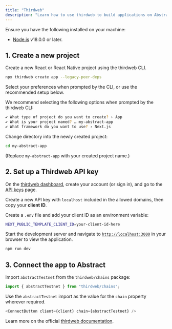 ```yaml
---
title: "Thirdweb"
description: "Learn how to use thirdweb to build applications on Abstract."
---
```


<Accordion title="Prerequisites">
  Ensure you have the following installed on your machine:

- [Node.js](https://nodejs.org/en/download/) v18.0.0 or later.

</Accordion>

## 1. Create a new project

Create a new React or React Native project using the thirdweb CLI.

```bash
npx thirdweb create app --legacy-peer-deps
```

Select your preferences when prompted by the CLI, or use the recommended setup below.

<Accordion title="Recommended application setup">
  We recommend selecting the following options when prompted by the thirdweb CLI:

```bash
✔ What type of project do you want to create? › App
✔ What is your project named? … my-abstract-app
✔ What framework do you want to use? › Next.js
```

</Accordion>

Change directory into the newly created project:

```bash
cd my-abstract-app
```

(Replace `my-abstract-app` with your created project name.)

## 2. Set up a Thirdweb API key

On the [thirdweb dashboard](https://thirdweb.com/dashboard), create your
account (or sign in), and go to the
[API keys](https://thirdweb.com/dashboard/settings/api-keys) page.

Create a new API key with `localhost` included in the allowed domains, then copy your **client ID**.

Create a `.env` file and add your client ID as an environment variable:

```bash
NEXT_PUBLIC_TEMPLATE_CLIENT_ID=your-client-id-here
```

Start the development server and navigate to [`http://localhost:3000`](http://localhost:3000) in your browser to view the application.

```bash
npm run dev
```

## 3. Connect the app to Abstract

Import `abstractTestnet` from the `thirdweb/chains` package:

```javascript
import { abstractTestnet } from "thirdweb/chains";
```

Use the `abstractTestnet` import as the value for the `chain` property wherever required.

```javascript
<ConnectButton client={client} chain={abstractTestnet} />
```

Learn more on the official [thirdweb documentation](https://portal.thirdweb.com/react/v5).
